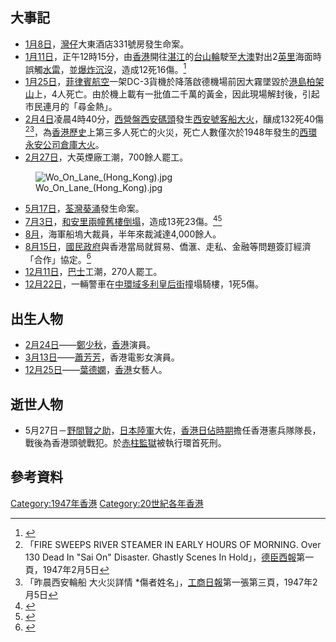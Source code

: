 {{HKYearTOC|1947}}
{{C20YearInTopic|1947年}}
{{香港歷史}}

==大事記==
*[[1月8日|1月8日]]，[[灣仔|灣仔]]大東酒店331號房發生命案。
*[[1月11日|1月11日]]，正午12時15分，由[[香港|香港]]開往[[湛江|湛江]]的[[台山輪|台山輪]]駛至[[大澳|大澳]]對出2[[英里|英里]]海面時誤觸[[水雷|水雷]]，並[[大澳水雷炸沉台山輪事故|爆炸沉沒]]，造成12死16傷。<ref>{{cite news | title=台山輪九十餘搭客 昨獲救返港 全部名單查明發表 死傷失踪達三十人 |publisher=[[工商日報|工商日報]]第一張第三頁 |date=1947年1月13日 }}{{zh-hant}}</ref>
*[[1月25日|1月25日]]，[[菲律賓航空|菲律賓航空]]一架DC-3貨機於降落啟德機場前因大霧墜毀於[[港島|港島]][[柏架山|柏架山]]上，4人死亡。由於機上載有一批值二千萬的黃金，因此現場解封後，引起市民連月的「尋金熱」。
*[[2月4日|2月4日]]凌晨4時40分，[[西營盤|西營盤]][[西安碼頭|西安碼頭]]發生[[西安號客船大火|西安號客船大火]]，釀成132死40傷<ref>「FIRE SWEEPS RIVER STEAMER IN EARLY HOURS OF MORNING. Over 130 Dead In "Sai On" Disaster. Ghastly Scenes In Hold」，[[德臣西報|德臣西報]]第一頁，1947年2月5日</ref><ref>「昨晨西安輪船 大火災詳情 *傷者姓名」，[[工商日報|工商日報]]第一張第三頁，1947年2月5日</ref>，為[[香港歷史|香港歷史]]上第三多人死亡的火災，死亡人數僅次於1948年發生的[[西環永安公司倉庫大火|西環永安公司倉庫大火]]。
*[[2月27日|2月27日]]，大英煙廠工潮，700餘人罷工。
[[File:Wo_On_Lane_(Hong_Kong).jpg|left]]
*[[5月17日|5月17日]]，[[荃灣|荃灣]][[葵涌|葵涌]]發生命案。
*[[7月3日|7月3日]]，[[和安里_(香港)|和安里]][[和安里舊樓倒塌事故|兩幢舊樓倒塌]]，造成13死23傷。<ref>{{cite news | title=和安里舊樓傾塌 死傷三十餘人 尚有屍體埋瓦礫中 |publisher=[[工商日報|工商日報]]第一張第三頁 |date=1947-07-04}}{{zh-hant}}</ref><ref>{{cite news | title=和安里災區 掘出男女七屍 |publisher=[[華僑日報|華僑日報]]第壹張第肆頁 |date=1947-07-05}}{{zh-hant}}</ref>
*[[8月|8月]]，海軍船塢大裁員，半年來裁減達4,000餘人。
*[[8月15日|8月15日]]，[[國民政府|國民政府]]與香港當局就貿易、僑滙、走私、金融等問題簽訂經濟「合作」協定。<ref name="民國史大事記">{{cite book|editor=李新總主編，[[中國社會科學院|中國社會科學院]]近代史研究所[[中華民國史|中華民國史]]研究室編，韓信夫、姜克夫主編|title=《中華民國史大事記》|location=[[北京|北京]]|publisher=[[中華書局|中華書局]]|date=2011年7月}}</ref>{{rp|8397}}
*[[12月11日|12月11日]]，[[巴士|巴士]]工潮，270人罷工。
*[[12月22日|12月22日]]，一輛警車在[[中環|中環]][[域多利皇后街|域多利皇后街]]撞塌騎樓，1死5傷。

==出生人物==
* [[2月24日|2月24日]]——[[鄭少秋|鄭少秋]]，[[香港|香港]]演員。
* [[3月13日|3月13日]]——[[蕭芳芳|蕭芳芳]]，香港電影女演員。
* [[12月25日|12月25日]]——[[葉德嫻|葉德嫻]]，[[香港|香港]]女藝人。

==逝世人物==
*5月27日－[[野間賢之助|野間賢之助]]，[[大日本帝國陸軍|日本陸軍]]大佐，[[香港日佔時期|香港日佔時期]]擔任香港憲兵隊隊長，戰後為香港頭號戰犯。於[[赤柱監獄|赤柱監獄]]被執行環首死刑。

==參考資料==
{{reflist}}

[[Category:1947年香港|Category:1947年香港]]
[[Category:20世紀各年香港|Category:20世紀各年香港]]